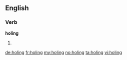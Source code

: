 ==English==

===Verb===
'''holing'''

# {{present participle of|hole}}

[[de:holing]]
[[fr:holing]]
[[my:holing]]
[[no:holing]]
[[ta:holing]]
[[vi:holing]]
